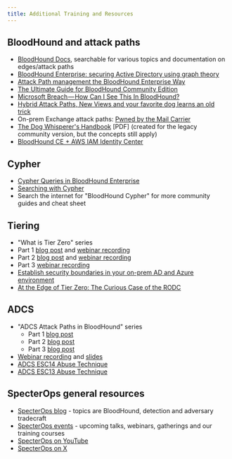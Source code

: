 ```yaml
---
title: Additional Training and Resources
---
```


## BloodHound and attack paths

* [BloodHound Docs](/docs), searchable for various topics and documentation on edges/attack paths
* [BloodHound Enterprise: securing Active Directory using graph theory](https://specterops.io/blog/2023/10/20/bloodhound-enterprise-securing-active-directory-using-graph-theory/)
* [Attack Path management the BloodHound Enterprise Way](https://www.youtube.com/watch?v=O-Ucq-VLcj4)
* [The Ultimate Guide for BloodHound Community Edition](https://m4lwhere.medium.com/the-ultimate-guide-for-bloodhound-community-edition-bhce-80b574595acf)
* [Microsoft Breach — How Can I See This In BloodHound?](https://specterops.io/blog/2024/02/02/microsoft-breach-how-can-i-see-this-in-bloodhound/)
* [Hybrid Attack Paths, New Views and your favorite dog learns an old trick](https://specterops.io/blog/2024/08/02/hybrid-attack-paths-new-views-and-your-favorite-dog-learns-an-old-trick/)
* On-prem Exchange attack paths: [Pwned by the Mail Carrier](https://specterops.io/blog/2024/03/20/pwned-by-the-mail-carrier/)
* [The Dog Whisperer's Handbook](https://insinuator.net/2018/11/the-dog-whisperers-handbook/) [PDF] (created for the legacy community version, but the concepts still apply)
* [BloodHound CE + AWS IAM Identity Center](https://www.linkedin.com/pulse/bloodhound-ce-aws-iam-identity-center-philipp-zinser-xywee/)

## Cypher

* [Cypher Queries in BloodHound Enterprise](https://specterops.io/blog/2024/01/10/cypher-queries-in-bloodhound-enterprise/)
* [Searching with Cypher](/resources/cypher/searching-with-cypher)
* Search the internet for "BloodHound Cypher" for more community guides and cheat sheet

## Tiering

* "What is Tier Zero" series
* Part 1 [blog post](https://specterops.io/blog/2023/06/22/what-is-tier-zero-part-1/) and [webinar recording](https://www.youtube.com/watch?v=5Ho83R9Jy68)
* Part 2 [blog post](https://specterops.io/blog/2023/09/14/what-is-tier-zero-part-2/) and [webinar recording](https://www.youtube.com/watch?v=SAI3mXQgy_I)
* Part 3 [webinar recording](https://www.youtube.com/watch?v=ykrse1rsvy4)
* [Establish security boundaries in your on-prem AD and Azure environment](https://specterops.io/blog/2022/06/20/establish-security-boundaries-in-your-on-prem-ad-and-azure-environment/)
* [At the Edge of Tier Zero: The Curious Case of the RODC](https://specterops.io/blog/2023/01/25/at-the-edge-of-tier-zero-the-curious-case-of-the-rodc/)

## ADCS

* "ADCS Attack Paths in BloodHound" series
    * Part 1 [blog post](https://posts.specterops.io/adcs-attack-paths-in-bloodhound-part-1-799f3d3b03cf)
    * Part 2 [blog post](https://specterops.io/blog/2024/05/01/adcs-attack-paths-in-bloodhound-part-2/)
    * Part 3 [blog post](https://posts.specterops.io/adcs-attack-paths-in-bloodhound-part-3-33efb00856ac)
* [Webinar recording](https://www.youtube.com/watch?v=o4SSFv5Gfzs) and [slides](https://github.com/SpecterOps/presentations/blob/main/Webinars/2023%2012%2007%20ADCS%20Webinar.pdf)
* [ADCS ESC14 Abuse Technique](https://specterops.io/blog/2024/02/28/adcs-esc14-abuse-technique/)
* [ADCS ESC13 Abuse Technique](https://specterops.io/blog/2024/02/14/adcs-esc13-abuse-technique/)

## SpecterOps general resources

* [SpecterOps blog](https://specterops.io/blog/) - topics are BloodHound, detection and adversary tradecraft
* [SpecterOps events](https://specterops.io/events/) - upcoming talks, webinars, gatherings and our training courses
* [SpecterOps on YouTube](https://www.youtube.com/@specterops)
* [SpecterOps on X](https://x.com/SpecterOps)

